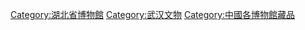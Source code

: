 [[Category:湖北省博物館|Category:湖北省博物館]]
[[Category:武汉文物‎|Category:武汉文物‎]]
[[Category:中國各博物館藏品|Category:中國各博物館藏品]]
